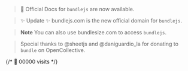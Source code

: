 
<div class="blockquote-container">

> 📑 Official <Anchor href="https://blog.okikio.dev/documenting-an-online-bundler-bundlejs">Docs</Anchor> for `bundlejs` are now available.

> ✨ Update ✨ <Anchor href="https://bundlejs.com">bundlejs.com</Anchor> is the new official domain for `bundlejs`.

</div>

<Snippets />

<div class="blockquote-container">
  
> **Note** You can also use <Anchor href="https://bundlesize.com">bundlesize.com</Anchor> to access `bundlejs`.

> Special thanks to <Anchor href="https://sheetjs.com">@sheetjs</Anchor> and <Anchor href="https://daniguardio.la/">@daniguardio\_la</Anchor> for donating to `bundle` on <Anchor href="https://opencollective.com/bundle">OpenCollective</Anchor>.

</div>

{/* <Anchor href="https://analytics.bundlejs.com/share/jWI51PxZ/bundle">👋 00000 visits</Anchor> */}
<div class="flex flex-col py-6 gap-8">
  <VisitCounter />

  <div class="flex justify-center">
    <ProductHunt />
  </div>
</div>